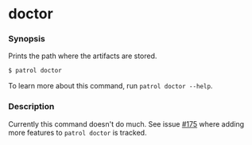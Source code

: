# doctor

### Synopsis

Prints the path where the artifacts are stored.

```bash
$ patrol doctor
```

To learn more about this command, run `patrol doctor --help`.

### Description

Currently this command doesn't do much. See issue [#175] where adding more
features to `patrol doctor` is tracked.

[#175]: https://github.com/leancodepl/patrol/issues/175
